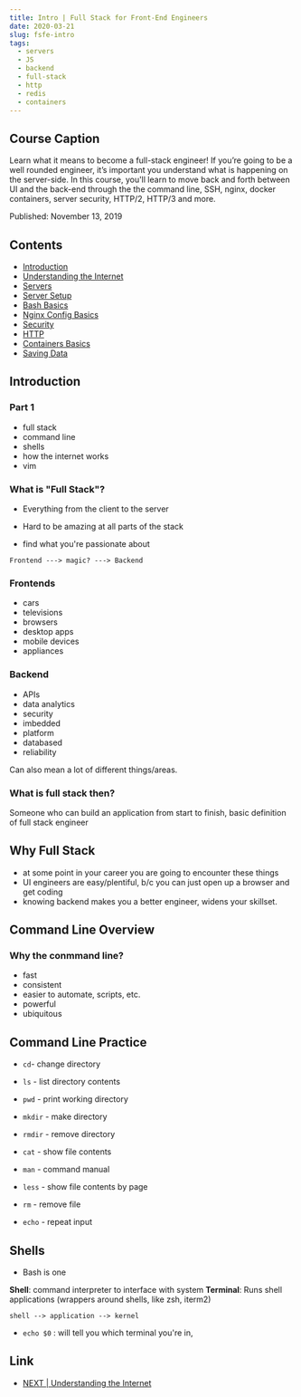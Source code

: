 ```yaml
---
title: Intro | Full Stack for Front-End Engineers
date: 2020-03-21
slug: fsfe-intro
tags:
  - servers
  - JS
  - backend
  - full-stack
  - http
  - redis
  - containers
---
```


## Course Caption 
Learn what it means to become a full-stack engineer! If you’re going to be a well rounded engineer, it’s important you understand what is happening on the server-side. In this course, you'll learn to move back and forth between UI and the back-end through the the command line, SSH, nginx, docker containers, server security, HTTP/2, HTTP/3 and more.

Published: November 13, 2019

## Contents
- [Introduction]()
- [Understanding the Internet](/fsfe-understanding-the-internet)
- [Servers](/fsfe-servers)
- [Server Setup]()
- [Bash Basics]()
- [Nginx Config Basics]()
- [Security]()
- [HTTP]()
- [Containers Basics]()
- [Saving Data]()

## Introduction 

### Part 1
- full stack
- command line
- shells
- how the internet works
- vim 

### What is "Full Stack"?
- Everything from the client to the server 

- Hard to be amazing at all parts of the stack
- find what you're passionate about

```
Frontend ---> magic? ---> Backend
```

### Frontends
- cars 
- televisions 
- browsers
- desktop apps 
- mobile devices 
- appliances 

### Backend 
- APIs 
- data analytics
- security
- imbedded
- platform 
- databased 
- reliability 

Can also mean a lot of different things/areas.

### What is full stack then? 
Someone who can build an application from start to finish, basic definition of full stack engineer

## Why Full Stack
- at some point in your career you are going to encounter these things
- UI engineers are easy/plentiful, b/c you can just open up a browser and get coding
- knowing backend makes you a better engineer, widens your skillset. 

## Command Line Overview
### Why the conmmand line?
- fast 
- consistent 
- easier to automate, scripts, etc.
- powerful
- ubiquitous

## Command Line Practice
- `cd`- change directory
- `ls` - list directory contents
- `pwd` - print working directory
- `mkdir` - make directory
- `rmdir` - remove directory

- `cat` - show file contents 
- `man` - command manual
- `less` - show file contents by page 
- `rm` - remove file 
- `echo` - repeat input 

## Shells
- Bash is one 

**Shell**: command interpreter to interface with system
**Terminal**: Runs shell applications (wrappers around shells, like zsh, iterm2)
```
shell --> application --> kernel 
```
- `echo $0` : will tell you which terminal you're in,  

## Link
- [NEXT | Understanding the Internet](/fsfe-understanding-the-internet)